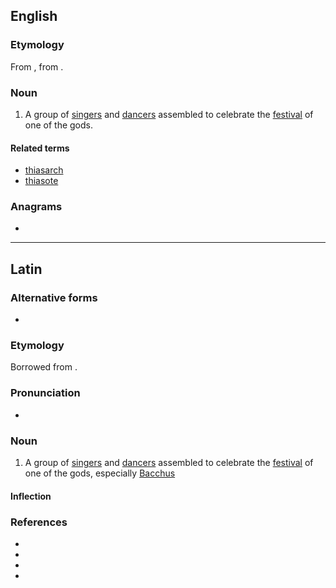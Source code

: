 ==English==

===Etymology===
From {{etyl|la|en}}, from {{der|en|grc|θίασος}}.

===Noun===
{{en-noun|thiasi}}

# {{lb|en|historical|Ancient Greece}} A group of [[singer]]s and [[dancer]]s assembled to celebrate the [[festival]] of one of the gods.

====Related terms====
* [[thiasarch]]
* [[thiasote]]

===Anagrams===
* {{anagrams|en|a=ahisstu|shiatsu}}

----

==Latin==

===Alternative forms===
* {{alter|la|thyasus}}

===Etymology===
Borrowed from {{bor|la|grc|θῐ́ᾰσος}}.

===Pronunciation===
* {{la-IPA}}

===Noun===
{{la-noun|thiasus|thiasī|m|second}}

# A group of [[singer]]s and [[dancer]]s assembled to celebrate the [[festival]] of one of the gods, especially [[Bacchus]]

====Inflection====
{{la-decl-2nd|thias}}

===References===
* {{R:L&S}}
* {{R:Elementary Lewis}}
* {{R:Gaffiot}}
* {{R:Peck}}